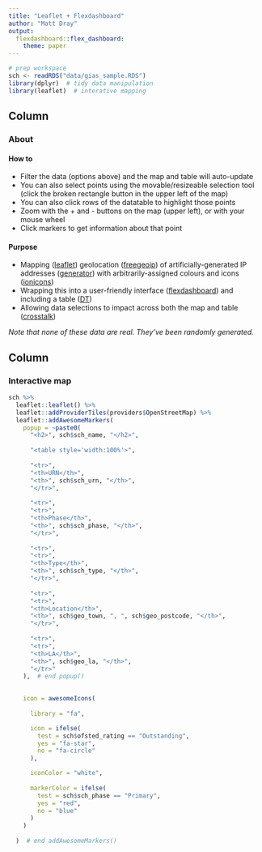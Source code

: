 ```yaml
---
title: "Leaflet + Flexdashboard"
author: "Matt Dray"
output:
  flexdashboard::flex_dashboard:
    theme: paper
---
```


```r
# prep workspace
sch <- readRDS("data/gias_sample.RDS")
library(dplyr)  # tidy data manipulation
library(leaflet)  # interative mapping
```

Column {data-width=400}
-------------------------------------

### About

#### How to

* Filter the data (options above) and the map and table will auto-update
* You can also select points using the movable/resizeable selection tool (click the broken rectangle button in the upper left of the map)
* You can also click rows of the datatable to highlight those points
* Zoom with the + and - buttons on the map (upper left), or with your mouse wheel
* Click markers to get information about that point

#### Purpose

* Mapping ([leaflet](https://rstudio.github.io/leaflet/)) geolocation ([freegeoip](https://github.com/luiscape/freegeoip)) of artificially-generated IP addresses ([generator](https://github.com/paulhendricks/generator)) with arbitrarily-assigned colours and icons ([ionicons](http://ionicons.com/))
* Wrapping this into a user-friendly interface ([flexdashboard](https://rmarkdown.rstudio.com/flexdashboard/)) and including a table ([DT](https://rstudio.github.io/DT/))
* Allowing data selections to impact across both the map and table ([crosstalk](https://rstudio.github.io/crosstalk/))

*Note that none of these data are real. They've been randomly generated.*

Column {data-width=600}
-------------------------------------
    
### Interactive map
    
```r
sch %>% 
  leaflet::leaflet() %>%
  leaflet::addProviderTiles(providers$OpenStreetMap) %>% 
  leaflet::addAwesomeMarkers(
    popup = ~paste0(
      "<h2>", sch$sch_name, "</h2>",
      
      "<table style='width:100%'>",
      
      "<tr>",
      "<th>URN</th>",
      "<th>", sch$sch_urn, "</th>",
      "</tr>",
      
      "<tr>",
      "<tr>",
      "<th>Phase</th>",
      "<th>", sch$sch_phase, "</th>",
      "</tr>",
      
      "<tr>",
      "<tr>",
      "<th>Type</th>",
      "<th>", sch$sch_type, "</th>",
      "</tr>",
      
      "<tr>",
      "<tr>",
      "<th>Location</th>",
      "<th>", sch$geo_town, ", ", sch$geo_postcode, "</th>",
      "</tr>",
      
      "<tr>",
      "<tr>",
      "<th>LA</th>",
      "<th>", sch$geo_la, "</th>",
      "</tr>"
    ),  # end popup()
    

    icon = awesomeIcons(
      
      library = "fa",

      icon = ifelse(
        test = sch$ofsted_rating == "Outstanding",
        yes = "fa-star",
        no = "fa-circle"
      ),

      iconColor = "white",
      
      markerColor = ifelse(
        test = sch$sch_phase == "Primary", 
        yes = "red",
        no = "blue"
      )
    )
    
  )  # end addAwesomeMarkers()
```